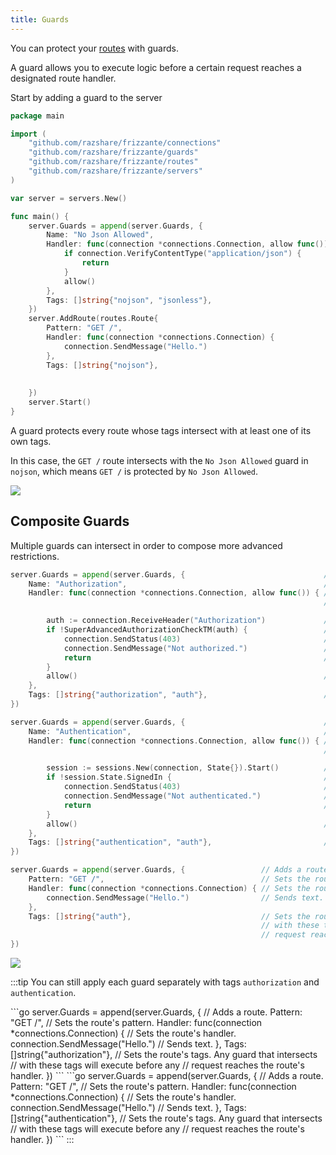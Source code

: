 ```yaml
---
title: Guards
---
```



You can protect your [routes](../routes) with guards.

A guard allows you to execute logic before a certain request reaches
a designated route handler.

Start by adding a guard to the server

```go
package main

import (
    "github.com/razshare/frizzante/connections"
    "github.com/razshare/frizzante/guards"
    "github.com/razshare/frizzante/routes"
    "github.com/razshare/frizzante/servers"
)

var server = servers.New()                                                // Creates a server.

func main() {
    server.Guards = append(server.Guards, {                               // Adds a guard.
        Name: "No Json Allowed",                                          // Sets the guard's name. It's useful for logs.
        Handler: func(connection *connections.Connection, allow func()) { // Sets the guard's handler.
            if connection.VerifyContentType("application/json") {         // If requests uses "application/json" content...
                return                                                    // ..returns. This will actually terminate the connection.
            }
            allow()                                                       // Allows the request through.
        },
        Tags: []string{"nojson", "jsonless"},                             // Sets the guard's tags.
    })
    server.AddRoute(routes.Route{                                         // Adds a route.
        Pattern: "GET /",                                                 // Sets the route's pattern.
        Handler: func(connection *connections.Connection) {
            connection.SendMessage("Hello.")                              // Sends text.
        },
        Tags: []string{"nojson"},                                         // Sets the route's tags. Any guard that intersects 
                                                                          // with these tags will execute before any 
                                                                          // request reaches the route's handler.
    })
    server.Start()                                                        // Starts the server.
}
```

A guard protects every route whose tags intersect with at least one of its own tags.

In this case, the `GET /` route intersects with the `No Json Allowed` guard in `nojson`, which means `GET /` is protected by `No Json Allowed`.

![](guards100.svg)

## Composite Guards

Multiple guards can intersect in order to compose more advanced restrictions.

```go
server.Guards = append(server.Guards, {                               // Adds a guard.
    Name: "Authorization",                                            // Sets the guard's name. It's useful for logs.
    Handler: func(connection *connections.Connection, allow func()) { // Sets the guard's handler. If allow() is never invoked, 
                                                                      // the guard will reject the request.

        auth := connection.ReceiveHeader("Authorization")             // Gets the "Authorization" header from the request.
        if !SuperAdvancedAuthorizationCheckTM(auth) {                 // If user is not authorized...
            connection.SendStatus(403)                                // ...sends status 403...
            connection.SendMessage("Not authorized.")                 // ...and a short message with an explanation.
            return                                                    // Returns. This will actually terminate the connection.
        }
        allow()                                                       // Allows the request through.
    },
    Tags: []string{"authorization", "auth"},                          // Sets the guard's tags.
})
```

```go
server.Guards = append(server.Guards, {                               // Adds a guard.
    Name: "Authentication",                                           // Sets the guard's name. It's useful for logs.
    Handler: func(connection *connections.Connection, allow func()) { // Sets the guard's handler. If allow() is never invoked, 
                                                                      // the guard will reject the request.

        session := sessions.New(connection, State{}).Start()          // Starts the session.
        if !session.State.SignedIn {                                  // If the use is not signed in...
            connection.SendStatus(403)                                // ...sends status 403...
            connection.SendMessage("Not authenticated.")              // ...and a short message with an explanation.
            return                                                    // Returns. This will actually terminate the connection.
        }
        allow()                                                       // Allows the request through.
    },
    Tags: []string{"authentication", "auth"},                         // Sets the guard's tags.
})
```

```go
server.Guards = append(server.Guards, {                 // Adds a route.
    Pattern: "GET /",                                   // Sets the route's pattern.
    Handler: func(connection *connections.Connection) { // Sets the route's handler.
        connection.SendMessage("Hello.")                // Sends text.
    },
    Tags: []string{"auth"},                             // Sets the route's tags. Any guard that intersects 
                                                        // with these tags will execute before any 
                                                        // request reaches the route's handler.
})
```

![](guards200.svg)


:::tip
You can still apply each guard separately with tags `authorization` and `authentication`.

<Tabs>
    <TabItem icon='open-book' label='Authorization'>
        ```go
        server.Guards = append(server.Guards, {                 // Adds a route.
            Pattern: "GET /",                                   // Sets the route's pattern.
            Handler: func(connection *connections.Connection) { // Sets the route's handler.
                connection.SendMessage("Hello.")                // Sends text.
            },
            Tags: []string{"authorization"},                    // Sets the route's tags. Any guard that intersects 
                                                                // with these tags will execute before any 
                                                                // request reaches the route's handler.
        })
        ```
    </TabItem>
    <TabItem icon='open-book' label='Authentication'>
        ```go
        server.Guards = append(server.Guards, {                 // Adds a route.
            Pattern: "GET /",                                   // Sets the route's pattern.
            Handler: func(connection *connections.Connection) { // Sets the route's handler.
                connection.SendMessage("Hello.")                // Sends text.
            },
            Tags: []string{"authentication"},                   // Sets the route's tags. Any guard that intersects 
                                                                // with these tags will execute before any 
                                                                // request reaches the route's handler.
        })
        ```
    </TabItem>
</Tabs>
:::